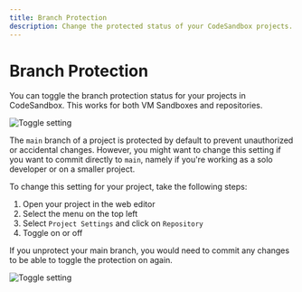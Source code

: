 ```yaml
---
title: Branch Protection 
description: Change the protected status of your CodeSandbox projects.
---
```


# Branch Protection 

You can toggle the branch protection status for your projects in CodeSandbox. This works for both VM Sandboxes and repositories.

![Toggle setting](../images/toggle.png)

The `main` branch of a project is protected by default to prevent unauthorized or accidental changes. However, you might want to change this setting if you want to commit directly to `main`, namely if you're working as a solo developer or on a smaller project. 

To change this setting for your project, take the following steps:

1. Open your project in the web editor 
2. Select the menu on the top left 
3. Select `Project Settings` and click on `Repository` 
4. Toggle on or off 


<Callout emoji="💡">
   	 If you unprotect your main branch, you would need to commit any changes to be able to toggle the protection on again. 
</Callout>

![Toggle setting](../images/ununcommited_changes.png)
